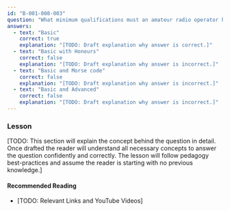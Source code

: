 ```yaml
---
id: "B-001-008-003"
question: "What minimum qualifications must an amateur radio operator hold to assemble commercially available transmitter kits of professional design?"
answers:
  - text: "Basic"
    correct: true
    explanation: "[TODO: Draft explanation why answer is correct.]"
  - text: "Basic with Honours"
    correct: false
    explanation: "[TODO: Draft explanation why answer is incorrect.]"
  - text: "Basic and Morse code"
    correct: false
    explanation: "[TODO: Draft explanation why answer is incorrect.]"
  - text: "Basic and Advanced"
    correct: false
    explanation: "[TODO: Draft explanation why answer is incorrect.]"
---
```


### Lesson

[TODO: This section will explain the concept behind the question in detail. Once drafted the reader will understand all necessary concepts to answer the question confidently and correctly. The lesson will follow pedagogy best-practices and assume the reader is starting with no previous knowledge.]

#### Recommended Reading

- [TODO: Relevant Links and YouTube Videos]
